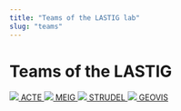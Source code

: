 ```yaml
---
title: "Teams of the LASTIG lab"
slug: "teams"
---
```

# Teams of the LASTIG

<Columns>
    <Column4>
        <a href="https://www.umr-lastig.fr/acte/">
            <img src="https://www.umr-lastig.fr/img/icons/logo_acte_1280.png" />
            ACTE
        </a>
    </Column4>
    <Column4>
        <a href="https://www.umr-lastig.fr/meig/">
            <img src="https://www.umr-lastig.fr/img/icons/logo_meig_1280.png" />
            MEIG
        </a>
    </Column4>
    <Column4 >
        <a href="https://www.umr-lastig.fr/strudel/">
            <img src="https://www.umr-lastig.fr/img/icons/logo_strudel_1280.png" />
            STRUDEL
        </a>
    </Column4>
    <Column4 >
        <a href="https://www.umr-lastig.fr/geovis/">
            <img src="https://www.umr-lastig.fr/img/icons/logo_geovis_1280.png" />
            GEOVIS
        </a>
    </Column4>
</Columns>